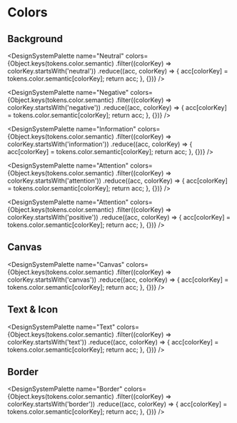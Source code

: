 

<Meta title="Semantics/Colors" />

# Colors

## Background

<DesignSystemPalette
  name="Neutral"
  colors={Object.keys(tokens.color.semantic)
    .filter((colorKey) => colorKey.startsWith('neutral'))
    .reduce((acc, colorKey) => {
      acc[colorKey] = tokens.color.semantic[colorKey];
      return acc;
    }, {})}
/>

<DesignSystemPalette
  name="Negative"
  colors={Object.keys(tokens.color.semantic)
    .filter((colorKey) => colorKey.startsWith('negative'))
    .reduce((acc, colorKey) => {
      acc[colorKey] = tokens.color.semantic[colorKey];
      return acc;
    }, {})}
/>

<DesignSystemPalette
  name="Information"
  colors={Object.keys(tokens.color.semantic)
    .filter((colorKey) => colorKey.startsWith('information'))
    .reduce((acc, colorKey) => {
      acc[colorKey] = tokens.color.semantic[colorKey];
      return acc;
    }, {})}
/>

<DesignSystemPalette
  name="Attention"
  colors={Object.keys(tokens.color.semantic)
    .filter((colorKey) => colorKey.startsWith('attention'))
    .reduce((acc, colorKey) => {
      acc[colorKey] = tokens.color.semantic[colorKey];
      return acc;
    }, {})}
/>

<DesignSystemPalette
  name="Attention"
  colors={Object.keys(tokens.color.semantic)
    .filter((colorKey) => colorKey.startsWith('positive'))
    .reduce((acc, colorKey) => {
      acc[colorKey] = tokens.color.semantic[colorKey];
      return acc;
    }, {})}
/>

## Canvas

<DesignSystemPalette
  name="Canvas"
  colors={Object.keys(tokens.color.semantic)
    .filter((colorKey) => colorKey.startsWith('canvas'))
    .reduce((acc, colorKey) => {
      acc[colorKey] = tokens.color.semantic[colorKey];
      return acc;
    }, {})}
/>

## Text & Icon

<DesignSystemPalette
  name="Text"
  colors={Object.keys(tokens.color.semantic)
    .filter((colorKey) => colorKey.startsWith('text'))
    .reduce((acc, colorKey) => {
      acc[colorKey] = tokens.color.semantic[colorKey];
      return acc;
    }, {})}
/>

## Border

<DesignSystemPalette
  name="Border"
  colors={Object.keys(tokens.color.semantic)
    .filter((colorKey) => colorKey.startsWith('border'))
    .reduce((acc, colorKey) => {
      acc[colorKey] = tokens.color.semantic[colorKey];
      return acc;
    }, {})}
/>
